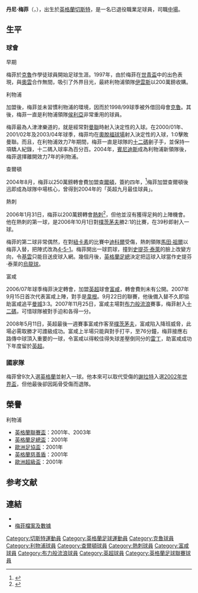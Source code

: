 {{noteTA|G1=liverpoolfc|G2=EPL
|T=zh-hans:丹尼·墨菲;zh-hk:丹尼·梅菲;zh-tw:丹尼·墨菲;
|1=zh-hans:墨菲;zh-hk:梅菲;zh-tw:墨菲;
|2=zh-hans:本杰明;zh-hk:班捷文;zh-tw:本杰明;
}}
{{Football player infobox
| playername = 丹尼·梅菲<br />''Danny Murphy''
| image    = [[File:Danny_Murphy_Fulham.jpg|200px]]
| fullname = 丹尼爾·本杰明·墨菲
| englishfullname = Daniel Benjamin Murphy 
| nickname =
| height = {{height|m=1.77}}
| dateofbirth = {{birth date and age|1977|3|18}} 
| cityofbirth = [[切斯特|切斯特]]
| countryofbirth = [[英格蘭|英格蘭]]
| currentclub = 
| clubnumber = 
| position = [[中場|中場]] 
| youthyears = 
| youthclubs = [[克鲁足球俱乐部|克魯]] 
| years = 1993-1997<br />1997-2004<br />1998-1999<br />2004-2006<br />2006-2007<br />2007-2012<br/>2012-2013
| clubs = [[克鲁足球俱乐部|克魯]]<br />[[利物浦足球俱乐部|利物浦]]<br />→ [[克鲁足球俱乐部|克魯]]<br />[[查尔顿竞技足球俱乐部|查爾頓]]<br />[[托特纳姆热刺足球俱乐部|熱刺]]<br /> [[富勒姆足球俱乐部|富咸]]<br/>[[布力般流浪|布力般流浪]]
| caps(goals) = 134 (27)<br />168 (18)<br />{{0}}16 {{0}}(1)<br />{{0}}56 {{0}}(7)<br />{{0}}22 {{0}}(1)<br />169 (17)<br/>{{0}}33 {{0}}(1)
| nationalyears = 1997<br />1997-2000<br />2001-2003
| nationalteam = [[英格蘭20歲以下足球代表隊|英格蘭U20]]<br />[[英格蘭21歲以下足球代表隊|英格蘭U21]]<br />[[英格蘭足球代表隊|英格蘭]]
| nationalcaps(goals) = {{0|00}}4 {{0}}(3)<br />{{0|00}}5 {{0}}(0)<br />{{0|00}}9 {{0}}(1) 
| pcupdate = 2012年11月7日
| ntupdate = 2012年6月1日
}}
'''丹尼·梅菲'''（{{lang-en|'''Danny Murphy'''}}，{{bd|1977年|3月18日|catidx=Murphy, Danny}}），出生於[[英格蘭|英格蘭]][[切斯特|切斯特]]，是一名已退役職業足球員，司職[[中場|中場]]。

== 生平 ==
=== 球會 ===
;早期
梅菲於[[克鲁足球俱乐部|克魯]]作學徒球員開始足球生涯。1997年，由於梅菲在[[世青盃|世青盃]]中的出色表現，與[[奧雲|奧雲]]合作無間，吸引了外界目光，最終利物浦領隊[[伊雲斯|伊雲斯]]以200萬鎊收購。

;利物浦
加盟後，梅菲並未習慣利物浦的環境，因而於1998/99球季被外借回母會[[克鲁足球俱乐部|克魯]]。其後，梅菲一直是利物浦領隊[[侯利亞|侯利亞]]非常重用的球員。

梅菲最為人津津樂道的，就是經常對[[曼聯|曼聯]]時射入決定性的入球。在2000/01年、2001/02年及2003/04年球季，梅菲均在[[奧脫福球場|奧脫福球場]]射入決定性的入球，1:0擊敗曼聯。而且，在利物浦效力7年期間，梅菲一直是球隊的[[十二碼|十二碼]]劊子手，並保持一項驕人紀錄，十二碼入球率為百分百。2004年，[[賓尼迪斯|賓尼迪斯]]成為利物浦新領隊後，梅菲選擇離開效力7年的利物浦。

;查爾頓
2004年8月，梅菲以250萬鎊轉會費加盟[[查尔顿竞技足球俱乐部|查爾頓]]，簽約四年，<ref>{{Cite web |url=http://news.bbc.co.uk/sport1/hi/football/teams/c/charlton_athletic/3552070.stm |title=Charlton secure Murphy deal BBC Sport 2004-08-10 |accessdate=2007-10-31 |archive-date=2008-07-20 |archive-url=https://web.archive.org/web/20080720082215/http://news.bbc.co.uk/sport1/hi/football/teams/c/charlton_athletic/3552070.stm |dead-url=no }}</ref>梅菲加盟查爾頓後迅即成為球隊中場核心，曾得到2004年的「英超九月最佳球員」。

;熱刺
2006年1月31日，梅菲以200萬鎊轉會[[托特纳姆热刺足球俱乐部|熱刺]]<ref>{{Cite web |url=http://news.bbc.co.uk/sport1/hi/football/teams/t/tottenham_hotspur/4668224.stm |title="Tottenham clinch late Murphy deal" BBC Sport 2006-01-31 |accessdate=2007-10-31 |archive-date=2017-09-12 |archive-url=https://web.archive.org/web/20170912234945/http://news.bbc.co.uk/sport1/hi/football/teams/t/tottenham_hotspur/4668224.stm |dead-url=no }}</ref>，但他並沒有獲得足夠的上陣機會。他在熱刺的第一球，是2006年10月1日對[[樸茨茅夫足球會|樸茨茅夫]]勝2:1的比賽，在39秒即射入一球。

梅菲的第二球非常偶然，在對[[紐卡斯爾聯足球俱樂部|紐卡素]]的比賽中[[迪科爾|迪科爾]]受傷，熱刺領隊[[馬田·祖爾|馬田·祖爾]]以梅菲入替，把陣式改為[[足球陣式|4-5-1]]。梅菲開出一球罰球，撞到[[斯蒂芬·泰勒|史提芬·泰萊]]的臉上改變方向，令[[基雲|基雲]]只能目送皮球入網。幾個月後，[[英格蘭足總|英格蘭足總]]決定把這球入球當作史提芬·泰萊的[[烏龍球|烏龍球]]。

;富咸
2006/07年球季梅菲決定轉會，加盟[[英超|英超]]球會[[富勒姆足球俱乐部|富咸]]，轉會費則未有公開。2007年9月15日首次代表富咸上陣，對手是[[威根竞技足球俱乐部|韋根]]。9月22日的聯賽，他後備入替不久即協助富咸追平[[曼彻斯特城足球俱乐部|曼城]]3:3。2007年11月25日，富咸主場對[[布莱克本流浪者足球俱乐部|布力般流浪]]賽事，梅菲射入[[十二碼|十二碼]]，可惜球隊被對手迫和各得一分。

2008年5月11日，英超最後一週賽事富咸作客至[[樸茨茅夫足球會|樸茨茅夫]]，富咸陷入降班威脅，此場必需取勝才可謢級成功。富咸上半場只能與對手打平，至76分鐘，梅菲接應右路傳中球頂入重要的一球，令富咸以得較佳得失球差壓倒同分的[[雷丁足球會|雷丁]]，助富咸成功下年度留於[[英超|英超]]。

=== 國家隊 ===
梅菲曾9次入選[[英格蘭足球代表隊|英格蘭]]並射入一球。他本來可以取代受傷的[[謝拉特|謝拉特]]入選[[2002年世界盃|2002年世界盃]]，但他最後卻因跖骨受傷而退隊。

== 榮譽 ==
;利物浦
* [[英格蘭聯賽盃|英格蘭聯賽盃]]：2001年、2003年
* [[英格蘭足總盃|英格蘭足總盃]]：2001年
* [[歐洲足協盃|歐洲足協盃]]：2001年
* [[英格蘭慈善盾|英格蘭慈善盾]]：2001年
* [[歐洲超級盃|歐洲超級盃]]：2001年

== 参考文献 ==
{{reflist}}

== 連結 ==
* {{soccerbase|id=5705|name=丹尼·梅菲}}
* [http://www.footballdatabase.com/site/players/index.php?dumpPlayer=140 梅菲檔案及數據]{{Wayback|url=http://www.footballdatabase.com/site/players/index.php?dumpPlayer=140 |date=20060526111424 }}

{{DEFAULTSORT:Murphy, Danny}}
[[Category:切斯特運動員|Category:切斯特運動員]]
[[Category:英格蘭足球運動員|Category:英格蘭足球運動員]]
[[Category:克魯球員|Category:克魯球員]]
[[Category:利物浦球員|Category:利物浦球員]]
[[Category:查爾頓球員|Category:查爾頓球員]]
[[Category:熱刺球員|Category:熱刺球員]]
[[Category:富咸球員|Category:富咸球員]]
[[Category:布力般流浪球員|Category:布力般流浪球員]]
[[Category:英超球員|Category:英超球員]]
[[Category:英格蘭足球聯賽球員|Category:英格蘭足球聯賽球員]]